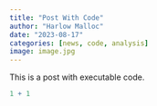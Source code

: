 ```yaml
---
title: "Post With Code"
author: "Harlow Malloc"
date: "2023-08-17"
categories: [news, code, analysis]
image: image.jpg
---
```


This is a post with executable code.

```r
1 + 1
```
